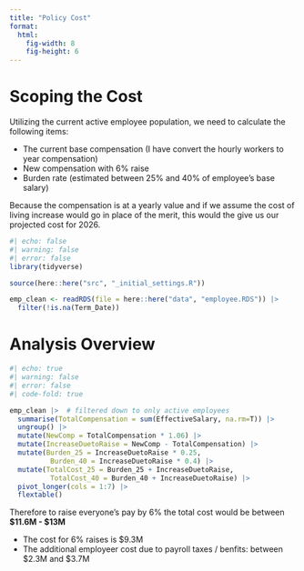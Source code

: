```yaml
---
title: "Policy Cost"
format:
  html:
    fig-width: 8
    fig-height: 6
---
```



# Scoping the Cost

Utilizing the current active employee population, we need to calculate the following items:

* The current base compensation (I have convert the hourly workers to year compensation)
* New compensation with 6% raise
* Burden rate (estimated between 25% and 40% of employee's base salary)

Because the compensation is at a yearly value and if we assume the cost of living increase would go in place of the merit, this would the give us our projected cost for 2026.

```r
#| echo: false
#| warning: false
#| error: false
library(tidyverse)

source(here::here("src", "_initial_settings.R"))

emp_clean <- readRDS(file = here::here("data", "employee.RDS")) |> 
  filter(!is.na(Term_Date)) 

```



# Analysis Overview

```r
#| echo: true
#| warning: false
#| error: false
#| code-fold: true

emp_clean |>  # filtered down to only active employees
  summarise(TotalCompensation = sum(EffectiveSalary, na.rm=T)) |> 
  ungroup() |> 
  mutate(NewComp = TotalCompensation * 1.06) |> 
  mutate(IncreaseDuetoRaise = NewComp - TotalCompensation) |> 
  mutate(Burden_25 = IncreaseDuetoRaise * 0.25,
          Burden_40 = IncreaseDuetoRaise * 0.4) |> 
  mutate(TotalCost_25 = Burden_25 + IncreaseDuetoRaise,
          TotalCost_40 = Burden_40 + IncreaseDuetoRaise) |> 
  pivot_longer(cols = 1:7) |>   
  flextable()

```


Therefore to raise everyone's pay by 6% the total cost would be between **$11.6M - $13M** 

* The cost for 6% raises is $9.3M
* The additional employeer cost due to payroll taxes / benfits: between $2.3M and $3.7M

